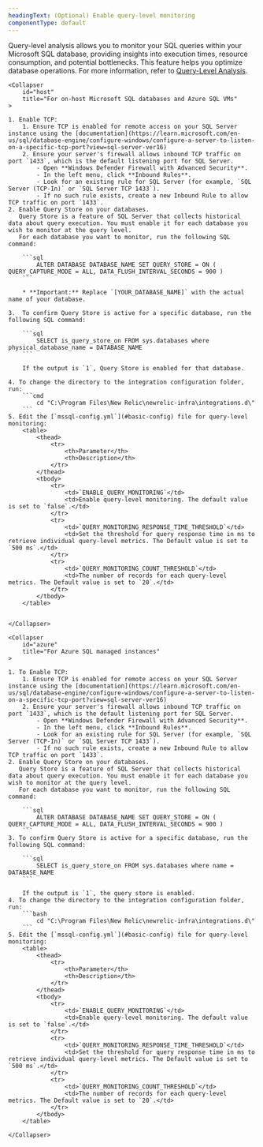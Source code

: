 ```yaml
---
headingText: (Optional) Enable query-level monitoring
componentType: default
---
```


Query-level analysis allows you to monitor your SQL queries within your Microsoft SQL database, providing insights into execution times, resource consumption, and potential bottlenecks. This feature helps you optimize database operations. For more information, refer to [Query-Level Analysis](/docs/infrastructure/infrastructure-data/query-level-monitoring).

<CollapserGroup>

    <Collapser
        id="host"
        title="For on-host Microsoft SQL databases and Azure SQL VMs"
    >

    1. Enable TCP:
        1. Ensure TCP is enabled for remote access on your SQL Server instance using the [documentation](https://learn.microsoft.com/en-us/sql/database-engine/configure-windows/configure-a-server-to-listen-on-a-specific-tcp-port?view=sql-server-ver16)
        2. Ensure your server's firewall allows inbound TCP traffic on port `1433`, which is the default listening port for SQL Server.
            - Open **Windows Defender Firewall with Advanced Security**.
            - In the left menu, click **Inbound Rules**.
            - Look for an existing rule for SQL Server (for example, `SQL Server (TCP-In)` or `SQL Server TCP 1433`).
            - If no such rule exists, create a new Inbound Rule to allow TCP traffic on port `1433`.
    2. Enable Query Store on your databases.
       Query Store is a feature of SQL Server that collects historical data about query execution. You must enable it for each database you wish to monitor at the query level.
       For each database you want to monitor, run the following SQL command:

        ```sql
            ALTER DATABASE DATABASE_NAME SET QUERY_STORE = ON ( QUERY_CAPTURE_MODE = ALL, DATA_FLUSH_INTERVAL_SECONDS = 900 )
        ```

        * **Important:** Replace `[YOUR_DATABASE_NAME]` with the actual name of your database.

    3.  To confirm Query Store is active for a specific database, run the following SQL command:

        ```sql
            SELECT is_query_store_on FROM sys.databases where physical_database_name = DATABASE_NAME
        ```

        If the output is `1`, Query Store is enabled for that database.

    4. To change the directory to the integration configuration folder, run:
        ```cmd
            cd "C:\Program Files\New Relic\newrelic-infra\integrations.d\"
        ``` 
    5. Edit the [`mssql-config.yml`](#basic-config) file for query-level monitoring:
        <table>
            <thead>
                <tr>
                    <th>Parameter</th>
                    <th>Description</th>
                </tr>
            </thead>
            <tbody>
                <tr>
                    <td>`ENABLE_QUERY_MONITORING`</td>
                    <td>Enable query-level monitoring. The default value is set to `false`.</td>
                </tr>
                <tr>
                    <td>`QUERY_MONITORING_RESPONSE_TIME_THRESHOLD`</td>
                    <td>Set the threshold for query response time in ms to retrieve individual query-level metrics. The Default value is set to `500 ms`.</td>
                </tr>
                <tr>
                    <td>`QUERY_MONITORING_COUNT_THRESHOLD`</td>
                    <td>The number of records for each query-level metrics. The Default value is set to `20`.</td>
                </tr>
            </tbody>
        </table>


    </Collapser>

    <Collapser
        id="azure"
        title="For Azure SQL managed instances"
    >

    1. To Enable TCP:
        1. Ensure TCP is enabled for remote access on your SQL Server instance using the [documentation](https://learn.microsoft.com/en-us/sql/database-engine/configure-windows/configure-a-server-to-listen-on-a-specific-tcp-port?view=sql-server-ver16)
        2. Ensure your server's firewall allows inbound TCP traffic on port `1433`, which is the default listening port for SQL Server.
            - Open **Windows Defender Firewall with Advanced Security**.
            - In the left menu, click **Inbound Rules**.
            - Look for an existing rule for SQL Server (for example, `SQL Server (TCP-In)` or `SQL Server TCP 1433`).
            - If no such rule exists, create a new Inbound Rule to allow TCP traffic on port `1433`.
    2. Enable Query Store on your databases.
       Query Store is a feature of SQL Server that collects historical data about query execution. You must enable it for each database you wish to monitor at the query level.
       For each database you want to monitor, run the following SQL command:

        ```sql
            ALTER DATABASE DATABASE_NAME SET QUERY_STORE = ON ( QUERY_CAPTURE_MODE = ALL, DATA_FLUSH_INTERVAL_SECONDS = 900 )
        ```
    3. To confirm Query Store is active for a specific database, run the following SQL command:
    
        ```sql
            SELECT is_query_store_on FROM sys.databases where name = DATABASE_NAME
        ```

        If the output is `1`, the query store is enabled.
    4. To change the directory to the integration configuration folder, run:
        ```bash
            cd "C:\Program Files\New Relic\newrelic-infra\integrations.d\"
        ``` 
    5. Edit the [`mssql-config.yml`](#basic-config) file for query-level monitoring:
        <table>
            <thead>
                <tr>
                    <th>Parameter</th>
                    <th>Description</th>
                </tr>
            </thead>
            <tbody>
                <tr>
                    <td>`ENABLE_QUERY_MONITORING`</td>
                    <td>Enable query-level monitoring. The default value is set to `false`.</td>
                </tr>
                <tr>
                    <td>`QUERY_MONITORING_RESPONSE_TIME_THRESHOLD`</td>
                    <td>Set the threshold for query response time in ms to retrieve individual query-level metrics. The Default value is set to `500 ms`.</td>
                </tr>
                <tr>
                    <td>`QUERY_MONITORING_COUNT_THRESHOLD`</td>
                    <td>The number of records for each query-level metrics. The Default value is set to `20`.</td>
                </tr>
            </tbody>
        </table>

    </Collapser>

</CollapserGroup>